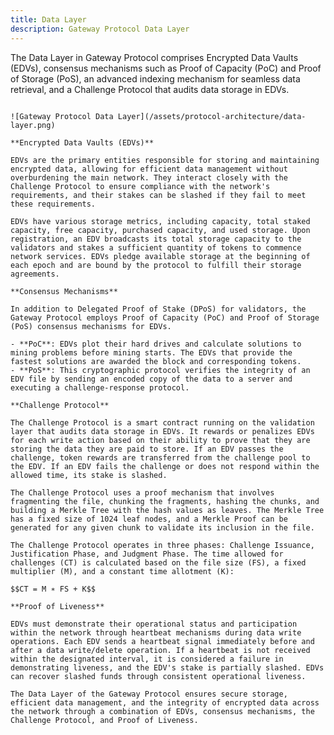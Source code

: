 ```yaml
---
title: Data Layer
description: Gateway Protocol Data Layer
---
```


The Data Layer in Gateway Protocol comprises Encrypted Data Vaults (EDVs), consensus mechanisms such as Proof of Capacity (PoC) and Proof of Storage (PoS), an advanced indexing mechanism for seamless data retrieval, and a Challenge Protocol that audits data storage in EDVs.

```

![Gateway Protocol Data Layer](/assets/protocol-architecture/data-layer.png)

**Encrypted Data Vaults (EDVs)**

EDVs are the primary entities responsible for storing and maintaining encrypted data, allowing for efficient data management without overburdening the main network. They interact closely with the Challenge Protocol to ensure compliance with the network's requirements, and their stakes can be slashed if they fail to meet these requirements.

EDVs have various storage metrics, including capacity, total staked capacity, free capacity, purchased capacity, and used storage. Upon registration, an EDV broadcasts its total storage capacity to the validators and stakes a sufficient quantity of tokens to commence network services. EDVs pledge available storage at the beginning of each epoch and are bound by the protocol to fulfill their storage agreements.

**Consensus Mechanisms**

In addition to Delegated Proof of Stake (DPoS) for validators, the Gateway Protocol employs Proof of Capacity (PoC) and Proof of Storage (PoS) consensus mechanisms for EDVs.

- **PoC**: EDVs plot their hard drives and calculate solutions to mining problems before mining starts. The EDVs that provide the fastest solutions are awarded the block and corresponding tokens.
- **PoS**: This cryptographic protocol verifies the integrity of an EDV file by sending an encoded copy of the data to a server and executing a challenge-response protocol.

**Challenge Protocol**

The Challenge Protocol is a smart contract running on the validation layer that audits data storage in EDVs. It rewards or penalizes EDVs for each write action based on their ability to prove that they are storing the data they are paid to store. If an EDV passes the challenge, token rewards are transferred from the challenge pool to the EDV. If an EDV fails the challenge or does not respond within the allowed time, its stake is slashed.

The Challenge Protocol uses a proof mechanism that involves fragmenting the file, chunking the fragments, hashing the chunks, and building a Merkle Tree with the hash values as leaves. The Merkle Tree has a fixed size of 1024 leaf nodes, and a Merkle Proof can be generated for any given chunk to validate its inclusion in the file.

The Challenge Protocol operates in three phases: Challenge Issuance, Justification Phase, and Judgment Phase. The time allowed for challenges (CT) is calculated based on the file size (FS), a fixed multiplier (M), and a constant time allotment (K):

$$CT = M ∗ FS + K$$

**Proof of Liveness**

EDVs must demonstrate their operational status and participation within the network through heartbeat mechanisms during data write operations. Each EDV sends a heartbeat signal immediately before and after a data write/delete operation. If a heartbeat is not received within the designated interval, it is considered a failure in demonstrating liveness, and the EDV's stake is partially slashed. EDVs can recover slashed funds through consistent operational liveness.

The Data Layer of the Gateway Protocol ensures secure storage, efficient data management, and the integrity of encrypted data across the network through a combination of EDVs, consensus mechanisms, the Challenge Protocol, and Proof of Liveness.
